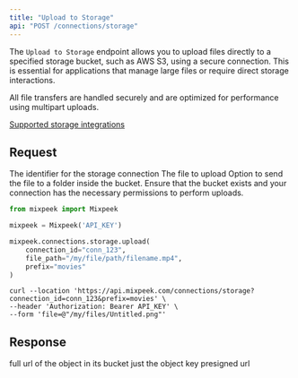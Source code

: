 ```yaml
---
title: "Upload to Storage"
api: "POST /connections/storage"
---
```


The `Upload to Storage` endpoint allows you to upload files directly to a specified storage bucket, such as AWS S3, using a secure connection. This is essential for applications that manage large files or require direct storage interactions.

<Check>
  All file transfers are handled securely and are optimized for performance
  using multipart uploads.
</Check>

[Supported storage integrations](/integrations)

## Request

<ParamField body="connection_id" type="string" required>
  The identifier for the storage connection
</ParamField>

<ParamField body="file" type="file" required>
  The file to upload
</ParamField>

<ParamField body="prefix" type="string">
  Option to send the file to a folder inside the bucket.
</ParamField>

<Note>
  Ensure that the bucket exists and your connection has the necessary
  permissions to perform uploads.
</Note>

<RequestExample>

```python Python
from mixpeek import Mixpeek

mixpeek = Mixpeek('API_KEY')

mixpeek.connections.storage.upload(
    connection_id="conn_123",
    file_path="/my/file/path/filename.mp4",
    prefix="movies"
)
```

```shell Shell
curl --location 'https://api.mixpeek.com/connections/storage?connection_id=conn_123&prefix=movies' \
--header 'Authorization: Bearer API_KEY' \
--form 'file=@"/my/files/Untitled.png"'
```

</RequestExample>

## Response

<ResponseField name="full_url" type="string" required>
  full url of the object in its bucket
</ResponseField>

<ResponseField name="object_key" type="string" optional>
  just the object key
</ResponseField>

<ResponseField name="presigned_url" type="string" required>
  presigned url
</ResponseField>
